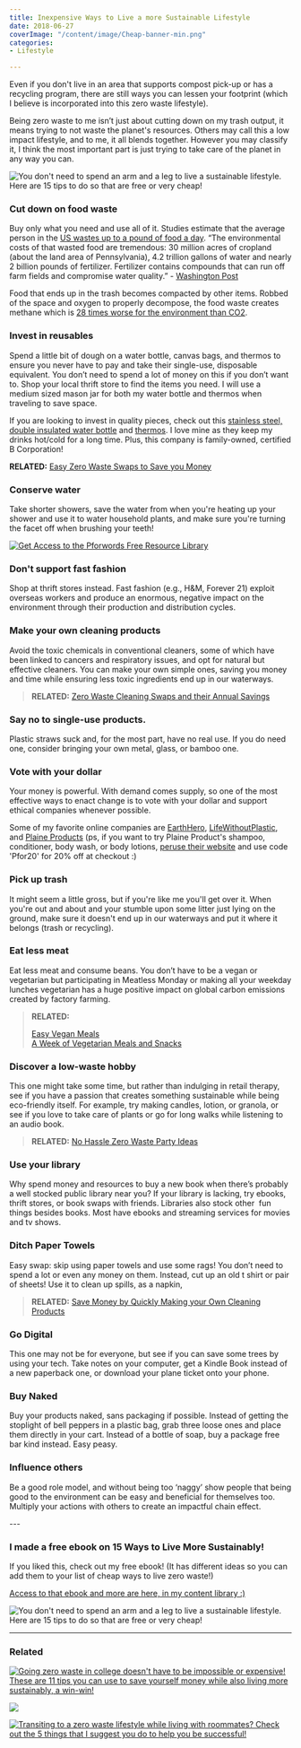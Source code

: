 ```yaml
---
title: Inexpensive Ways to Live a more Sustainable Lifestyle
date: 2018-06-27
coverImage: "/content/image/Cheap-banner-min.png"
categories:
- Lifestyle

---
```

Even if you don't live in an area that supports compost pick-up or has a recycling program, there are still ways you can lessen your footprint (which I believe is incorporated into this zero waste lifestyle).

Being zero waste to me isn’t just about cutting down on my trash output, it means trying to not waste the planet's resources. Others may call this a low impact lifestyle, and to me, it all blends together. However you may classify it, I think the most important part is just trying to take care of the planet in any way you can.

![You don't need to spend an arm and a leg to live a sustainable lifestyle. Here are 15 tips to do so that are free or very cheap!](images/Cheap-banner-min-1024x690.png)

### Cut down on food waste

Buy only what you need and use all of it. Studies estimate that the average person in the [US wastes up to a pound of food a day](https://www.washingtonpost.com/news/energy-environment/wp/2018/04/18/americans-waste-about-a-quarter-of-the-food-they-buy-and-the-environmental-consequences-are-staggering/?noredirect=on&utm_term=.84be5a4cec28). “The environmental costs of that wasted food are tremendous: 30 million acres of cropland (about the land area of Pennsylvania), 4.2 trillion gallons of water and nearly 2 billion pounds of fertilizer. Fertilizer contains compounds that can run off farm fields and compromise water quality.” - [Washington Post](https://www.washingtonpost.com/news/energy-environment/wp/2018/04/18/americans-waste-about-a-quarter-of-the-food-they-buy-and-the-environmental-consequences-are-staggering/?noredirect=on&utm_term=.84be5a4cec28)

Food that ends up in the trash becomes compacted by other items. Robbed of the space and oxygen to properly decompose, the food waste creates methane which is [28 times worse for the environment than CO2](https://ensia.com/features/methane-landfills/).

### Invest in reusables

Spend a little bit of dough on a water bottle, canvas bags, and thermos to ensure you never have to pay and take their single-use, disposable equivalent. You don’t need to spend a lot of money on this if you don’t want to. Shop your local thrift store to find the items you need. I will use a medium sized mason jar for both my water bottle and thermos when traveling to save space.

If you are looking to invest in quality pieces, check out this [stainless steel, double insulated water bottle](https://www.amazon.com/gp/product/B007GCNXGI/ref=as_li_tl?ie=UTF8&camp=1789&creative=9325&creativeASIN=B007GCNXGI&linkCode=as2&tag=pforwords-20&linkId=fc852aec571bfacd79c6286fcd899f59) and [therm](https://pforwords.com/thermos)[os](https://www.amazon.com/gp/product/B00SA2WWN8/ref=as_li_tl?ie=UTF8&tag=pforwords-20&camp=1789&creative=9325&linkCode=as2&creativeASIN=B00SA2WWN8&linkId=5a19b3949d1255ea5d373832384c8e2f). I love mine as they keep my drinks hot/cold for a long time. Plus, this company is family-owned, certified B Corporation!

**RELATED:** [Easy Zero Waste Swaps to Save you Money](https://pforwords.com/easy-zero-waste-swaps/)

### Conserve water

Take shorter showers, save the water from when you're heating up your shower and use it to water household plants, and make sure you're turning the facet off when brushing your teeth!

[![Get Access to the Pforwords Free Resource Library](images/FREE-RESOURCE-LIBRARY-min.png)](https://mailchi.mp/be227f5f5cdc/freeresources)

### Don't support fast fashion

Shop at thrift stores instead. Fast fashion (e.g., H&M, Forever 21) exploit overseas workers and produce an enormous, negative impact on the environment through their production and distribution cycles.

### Make your own cleaning products

Avoid the toxic chemicals in conventional cleaners, some of which have been linked to cancers and respiratory issues, and opt for natural but effective cleaners. You can make your own simple ones, saving you money and time while ensuring less toxic ingredients end up in our waterways.

> **RELATED:** [Zero Waste Cleaning Swaps and their Annual Savings](https://pforwords.com/zero-waste-cleaning-swaps/)

### Say no to single-use products.

Plastic straws suck and, for the most part, have no real use. If you do need one, consider bringing your own metal, glass, or bamboo one.

### Vote with your dollar

Your money is powerful. With demand comes supply, so one of the most effective ways to enact change is to vote with your dollar and support ethical companies whenever possible.

Some of my favorite online companies are [EarthHero](https://earthhero.com/?ref=pforwords), [LifeWithoutPlastic](https://lifewithoutplastic.com/?aff=468), and [Plaine Products](https://www.plaineproducts.com/ref/taylorapfromer/https://www.plaineproducts.com/ref/taylorapfromer/) (ps, if you want to try Plaine Product's shampoo, conditioner, body wash, or body lotions, [peruse their website](https://www.plaineproducts.com/ref/taylorapfromer/) and use code 'Pfor20' for 20% off at checkout :)

### Pick up trash

It might seem a little gross, but if you're like me you'll get over it. When you're out and about and your stumble upon some litter just lying on the ground, make sure it doesn't end up in our waterways and put it where it belongs (trash or recycling).

### Eat less meat 

Eat less meat and consume beans. You don’t have to be a vegan or vegetarian but participating in Meatless Monday or making all your weekday lunches vegetarian has a huge positive impact on global carbon emissions created by factory farming.

> **RELATED:**
>
> [Easy Vegan Meals](https://pforwords.com/12-zero-waste-easy-vegan-recipes-meal-prep/)  
> [A Week of Vegetarian Meals and Snacks](https://pforwords.com/best-lunch-containers-for-a-week-of-zero-waste-lunches/)

### Discover a low-waste hobby

This one might take some time, but rather than indulging in retail therapy, see if you have a passion that creates something sustainable while being eco-friendly itself. For example, try making candles, lotion, or granola, or see if you love to take care of plants or go for long walks while listening to an audio book.

> **RELATED:** [No Hassle Zero Waste Party Ideas](https://pforwords.com/zero-waste-party-ideas/)

### Use your library

Why spend money and resources to buy a new book when there’s probably a well stocked public library near you? If your library is lacking, try ebooks, thrift stores, or book swaps with friends. Libraries also stock other  fun things besides books. Most have ebooks and streaming services for movies and tv shows.

### Ditch Paper Towels

Easy swap: skip using paper towels and use some rags! You don’t need to spend a lot or even any money on them. Instead, cut up an old t shirt or pair of sheets! Use it to clean up spills, as a napkin,

> **RELATED:** [Save Money by Quickly Making your Own Cleaning Products](https://pforwords.com/zero-waste-cleaning-swaps/)

### Go Digital

This one may not be for everyone, but see if you can save some trees by using your tech. Take notes on your computer, get a Kindle Book instead of a new paperback one, or download your plane ticket onto your phone.

### Buy Naked

Buy your products naked, sans packaging if possible. Instead of getting the stoplight of bell peppers in a plastic bag, grab three loose ones and place them directly in your cart. Instead of a bottle of soap, buy a package free bar kind instead. Easy peasy.

### Influence others

Be a good role model, and without being too ‘naggy’ show people that being good to the environment can be easy and beneficial for themselves too. Multiply your actions with others to create an impactful chain effect.

\---

### I made a free ebook on 15 Ways to Live More Sustainably!

If you liked this, check out my free ebook! (It has different ideas so you can add them to your list of cheap ways to live zero waste!)

[Access to that ebook and more are here, in my content library :)](https://mailchi.mp/be227f5f5cdc/freeresources)

![You don't need to spend an arm and a leg to live a sustainable lifestyle. Here are 15 tips to do so that are free or very cheap!](images/15-Cheap-Ways-to-Live-More-Sustainably-min-667x1024.jpg)

---

### Related

[![Going zero waste in college doesn't have to be impossible or expensive! These are 11 tips you can use to save yourself money while also living more sustainably, a win-win!](images/college-pin-min-684x1024.png)](https://pforwords.com/11-tips-to-be-zero-waste-in-college-while-on-budget)

[![](images/grocery-shopping-pin-min-684x1024.png)](https://pforwords.com/guide-to-grocery-shop-zero-waste-style/)

[![Transiting to a zero waste lifestyle while living with roommates? Check out the 5 things that I suggest you do to help you be successful!](images/Roommates-1-min-684x1024.png)](https://pforwords.com/11-tips-to-be-zero-waste-in-college-while-on-budget/)
